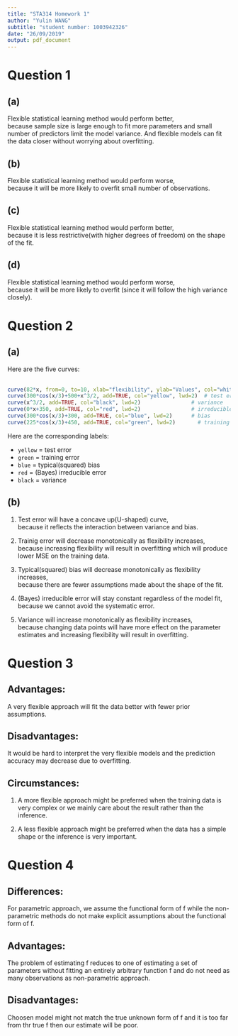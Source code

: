 ```yaml
---
title: "STA314 Homework 1"
author: "Yulin WANG"
subtitle: "student number: 1003942326"
date: "26/09/2019"
output: pdf_document
---
```


# Question 1

## (a)
Flexible statistical learning method would perform better, \
because sample size is large enough to fit more parameters and small number of predictors limit the model variance. And flexible models can fit the data closer without worrying about overfitting.

## (b)
Flexible statistical learning method would perform worse,\
because it will be more likely to overfit small number of observations.

## (c)
Flexible statistical learning method would perform better,\
because it is less restrictive(with higher degrees of freedom) on the shape of the fit.

## (d)
Flexible statistical learning method would perform worse,\
because it will be more likely to overfit (since it will follow the high variance closely).

\newpage
# Question 2

## (a)
Here are the five curves:\
\
```r
curve(82*x, from=0, to=10, xlab="flexibility", ylab="Values", col="white", yaxt="n", xaxt="n")  
curve(300*cos(x/3)+500+x^3/2, add=TRUE, col="yellow", lwd=2)  # test error
curve(x^3/2, add=TRUE, col="black", lwd=2)                # variance
curve(0*x+350, add=TRUE, col="red", lwd=2)                # irreducible error
curve(300*cos(x/3)+300, add=TRUE, col="blue", lwd=2)      # bias
curve(225*cos(x/3)+450, add=TRUE, col="green", lwd=2)       # training error
```

Here are the corresponding labels:\

* `yellow` = test error
* `green` = training error 
* `blue` = typical(squared) bias 
* `red` = (Bayes) irreducible error 
* `black` = variance 

## (b)

1) Test error will have a concave up(U-shaped) curve,\
because it reflects the interaction between variance and bias.\

2) Trainig error will decrease monotonically as flexibility increases,\
because increasing flexibility will result in overfitting which will produce lower MSE on the training data.\

3) Typical(squared) bias will decrease monotonically as flexibility increases,\
because there are fewer assumptions made about the shape of the fit.\

4) (Bayes) irreducible error will stay constant regardless of the model fit,\
because we cannot avoid the systematic error.\

5) Variance will increase monotonically as flexibility increases,\
because changing data points will have more effect on the parameter estimates and increasing flexibility will result in overfitting.

\newpage

# Question 3

## Advantages:
A very flexible approach will fit the data better with fewer prior assumptions.

## Disadvantages:
It would be hard to interpret the very flexible models and the prediction accuracy may decrease due to overfitting.

## Circumstances:
1) A more flexible approach might be preferred when the training data is very complex or we mainly care about the result rather than the inference.\

2) A less flexible approach might be preferred when the data has a simple shape or the inference is very important.


# Question 4

## Differences:
For parametric approach, we assume the functional form of f while the non-parametric methods do not make explicit assumptions about the functional form of f.

## Advantages:
The problem of estimating f reduces to one of estimating a set of parameters without fitting an entirely arbitrary function f and do not need as many observations as non-parametric approach.

## Disadvantages:
Choosen model might not match the true unknown form of f and it is too far from thr true f then our estimate will be poor.


